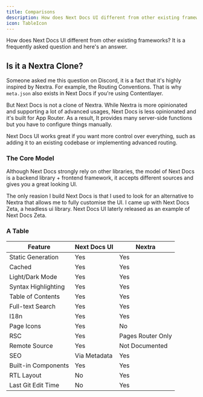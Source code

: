 ```yaml
---
title: Comparisons
description: How does Next Docs UI different from other existing frameworks
icon: TableIcon
---
```


How does Next Docs UI different from other existing frameworks? It is a
frequently asked question and here's an answer.

## Is it a Nextra Clone?

Someone asked me this question on Discord, it is a fact that it's highly
inspired by Nextra. For example, the Routing Conventions. That is why
`meta.json` also exists in Next Docs if you're using Contentlayer.

But Next Docs is not a clone of Nextra. While Nextra is more opinionated and
supporting a lot of advanced usages, Next Docs is less opinionated and it's
built for App Router. As a result, It provides many server-side functions but
you have to configure things manually.

Next Docs UI works great if you want more control over everything, such as
adding it to an existing codebase or implementing advanced routing.

### The Core Model

Although Next Docs strongly rely on other libraries, the model of Next Docs is a
backend library + frontend framework, it accepts different sources and gives you
a great looking UI.

The only reasion I build Next Docs is that I used to look for an alternative to
Nextra that allows me to fully customise the UI. I came up with Next Docs Zeta,
a headless ui library. Next Docs UI laterly released as an example of Next Docs
Zeta.

### A Table

| Feature             | Next Docs UI | Nextra            |
| ------------------- | ------------ | ----------------- |
| Static Generation   | Yes          | Yes               |
| Cached              | Yes          | Yes               |
| Light/Dark Mode     | Yes          | Yes               |
| Syntax Highlighting | Yes          | Yes               |
| Table of Contents   | Yes          | Yes               |
| Full-text Search    | Yes          | Yes               |
| I18n                | Yes          | Yes               |
| Page Icons          | Yes          | No                |
| RSC                 | Yes          | Pages Router Only |
| Remote Source       | Yes          | Not Documented    |
| SEO                 | Via Metadata | Yes               |
| Built-in Components | Yes          | Yes               |
| RTL Layout          | No           | Yes               |
| Last Git Edit Time  | No           | Yes               |

